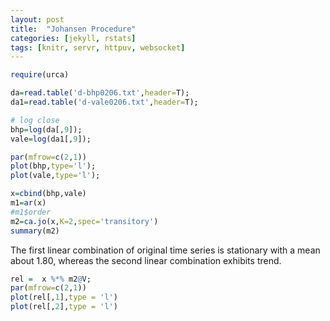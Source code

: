 ```yaml
---
layout: post
title:  "Johansen Procedure"
categories: [jekyll, rstats]
tags: [knitr, servr, httpuv, websocket]
---
```


```r
require(urca)

da=read.table('d-bhp0206.txt',header=T);
da1=read.table('d-vale0206.txt',header=T);

# log close
bhp=log(da[,9]);
vale=log(da1[,9]);

par(mfrow=c(2,1))
plot(bhp,type='l');
plot(vale,type='l');
``` 

```r
x=cbind(bhp,vale)
m1=ar(x)
#m1$order
m2=ca.jo(x,K=2,spec='transitory')
summary(m2)
```

<!-- By setting K=2,spec='transitory', we fit the following model (See [urca's manual](https://cran.r-project.org/web/packages/urca/urca.pdf).)

...transitory lag = K-1, level lag = 1 -->

The first linear combination of original time series is stationary with a mean about 1.80, whereas the second linear combination exhibits trend.

```r
rel =  x %*% m2@V;
par(mfrow=c(2,1))
plot(rel[,1],type = 'l')
plot(rel[,2],type = 'l') 
```
